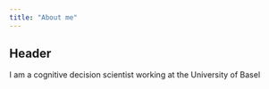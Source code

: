 ```yaml
---
title: "About me"
---
```


## Header

I am a cognitive decision scientist working at the University of Basel